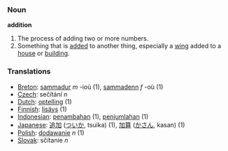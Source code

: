 === Noun ===
'''addition'''

#The process of adding two or more numbers.
#Something that is [[add]]ed to another thing, especially a [[wing]] added to a [[house]] or [[building]].

=== Translations ===
*[[Breton]]: [[sammadur]] ''m'' -ioù (1), [[sammadenn]] ''f'' -où (1)
*[[Czech]]: sečítání  ''n''
*[[Dutch]]: [[optelling]] (1)
*[[Finnish]]: [[lisäys]] (1)
*[[Indonesian]]: [[tambah|penambahan]] (1), [[jumlah|penjumlahan]] (1)
*[[Japanese]]: [[追加]] ([[ついか]], tsuika) (1), [[加算]] ([[かさん]], kasan) (1)
*[[Polish]]: [[dodawanie]] ''n'' (1)
*[[Slovak]]: sčítanie  ''n''